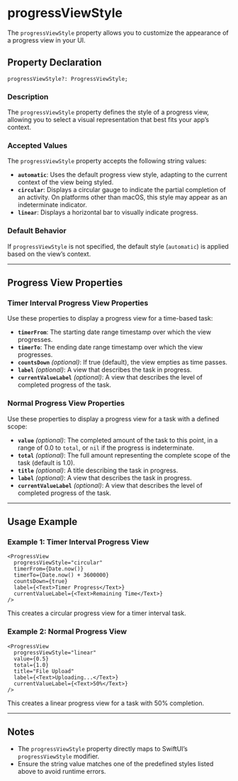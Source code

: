 # progressViewStyle 


The `progressViewStyle` property allows you to customize the appearance of a progress view in your UI.

## Property Declaration

```tsx
progressViewStyle?: ProgressViewStyle;
```

### Description
The `progressViewStyle` property defines the style of a progress view, allowing you to select a visual representation that best fits your app’s context.

### Accepted Values
The `progressViewStyle` property accepts the following string values:

- **`automatic`**: Uses the default progress view style, adapting to the current context of the view being styled.
- **`circular`**: Displays a circular gauge to indicate the partial completion of an activity. On platforms other than macOS, this style may appear as an indeterminate indicator.
- **`linear`**: Displays a horizontal bar to visually indicate progress.

### Default Behavior
If `progressViewStyle` is not specified, the default style (`automatic`) is applied based on the view’s context.

---

## Progress View Properties

### Timer Interval Progress View Properties

Use these properties to display a progress view for a time-based task:

- **`timerFrom`**: The starting date range timestamp over which the view progresses.
- **`timerTo`**: The ending date range timestamp over which the view progresses.
- **`countsDown`** *(optional)*: If true (default), the view empties as time passes.
- **`label`** *(optional)*: A view that describes the task in progress.
- **`currentValueLabel`** *(optional)*: A view that describes the level of completed progress of the task.

### Normal Progress View Properties

Use these properties to display a progress view for a task with a defined scope:

- **`value`** *(optional)*: The completed amount of the task to this point, in a range of 0.0 to `total`, or `nil` if the progress is indeterminate.
- **`total`** *(optional)*: The full amount representing the complete scope of the task (default is 1.0).
- **`title`** *(optional)*: A title describing the task in progress.
- **`label`** *(optional)*: A view that describes the task in progress.
- **`currentValueLabel`** *(optional)*: A view that describes the level of completed progress of the task.

---

## Usage Example

### Example 1: Timer Interval Progress View

```tsx
<ProgressView
  progressViewStyle="circular"
  timerFrom={Date.now()}
  timerTo={Date.now() + 3600000}
  countsDown={true}
  label={<Text>Timer Progress</Text>}
  currentValueLabel={<Text>Remaining Time</Text>}
/>
```

This creates a circular progress view for a timer interval task.

### Example 2: Normal Progress View

```tsx
<ProgressView
  progressViewStyle="linear"
  value={0.5}
  total={1.0}
  title="File Upload"
  label={<Text>Uploading...</Text>}
  currentValueLabel={<Text>50%</Text>}
/>
```

This creates a linear progress view for a task with 50% completion.

---

## Notes
- The `progressViewStyle` property directly maps to SwiftUI’s `progressViewStyle` modifier.
- Ensure the string value matches one of the predefined styles listed above to avoid runtime errors.
